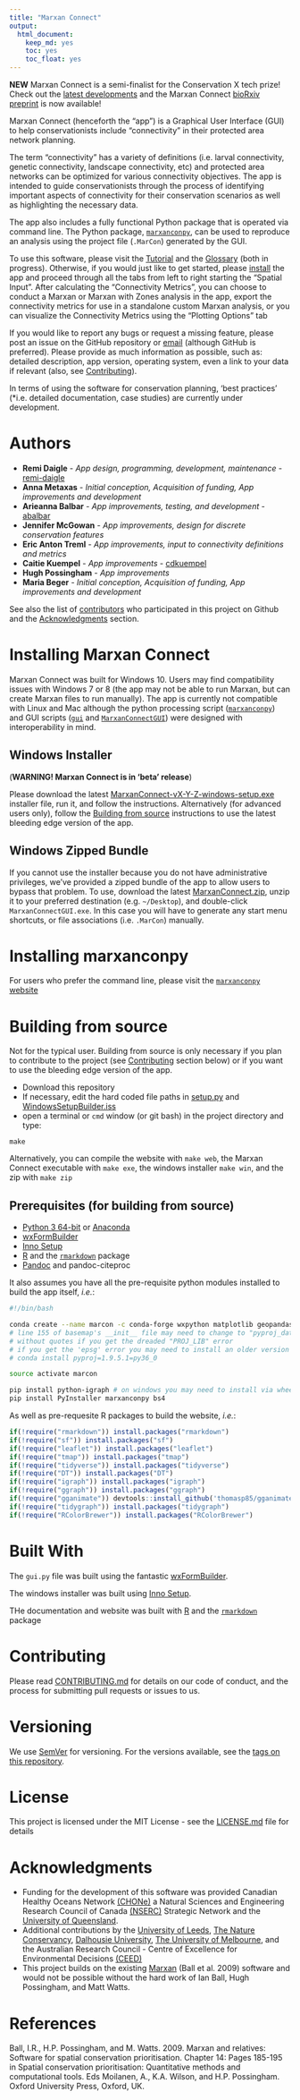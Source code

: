```yaml
---
title: "Marxan Connect"
output:
  html_document:
    keep_md: yes
    toc: yes
    toc_float: yes
---
```


**NEW**  Marxan Connect is a semi-finalist for the Conservation X tech prize! Check out the [latest developments](https://conservationx.com/project/id/157/marxanconnect) and the Marxan Connect [bioRxiv preprint](https://www.biorxiv.org/content/early/2018/05/07/315424) is now available!

Marxan Connect (henceforth the "app") is a Graphical User Interface (GUI) to help conservationists include "connectivity" in their protected area network planning.

The term "connectivity" has a variety of definitions (i.e. larval connectivity, genetic connectivity, landscape connectivity, etc) and protected area networks can be optimized for various connectivity objectives. The app is intended to guide conservationists through the process of identifying important aspects of connectivity for their conservation scenarios as well as highlighting the necessary data.

The app also includes a fully functional Python package that is operated via command line. The Python package, [`marxanconpy`](https://remi-daigle.github.io/marxanconpy/), can be used to reproduce an analysis using the project file (`.MarCon`) generated by the GUI.

To use this software, please visit the [Tutorial](./tutorial.html) and the [Glossary](./glossary.html) (both in progress). Otherwise, if you would just like to get started, please [install](#installing) the app and proceed through all the tabs from left to right starting the "Spatial Input". After calculating the "Connectivity Metrics", you can choose to conduct a Marxan or Marxan with Zones analysis in the app, export the connectivity metrics for use in a standalone custom Marxan analysis, or you can visualize the Connectivity Metrics using the "Plotting Options" tab

If you would like to report any bugs or request a missing feature, please post an issue on the GitHub repository or [email](mailto:remi.daigle@dal.ca?subject=Marxan%20with%20Connectivity%20bug%20or%20feature%20request) (although GitHub is preferred). Please provide as much information as possible, such as: detailed description, app version, operating system, even a link to your data if relevant (also, see [Contributing](#contributing)). 

In terms of using the software for conservation planning, 'best practices' (*i.e. detailed documentation, case studies) are currently under development. 

# Authors

* **Remi Daigle** - *App design, programming, development, maintenance* - [remi-daigle](https://github.com/remi-daigle)
* **Anna Metaxas** - *Initial conception, Acquisition of funding, App improvements and development*
* **Arieanna Balbar** - *App improvements, testing, and development* - [abalbar](https://github.com/abalbar)
* **Jennifer McGowan** - *App improvements, design for discrete conservation features*
* **Eric Anton Treml** - *App improvements, input to connectivity definitions and metrics*
* **Caitie Kuempel** - *App improvements* - [cdkuempel](https://github.com/cdkuempel)
* **Hugh Possingham** - *App improvements*
* **Maria Beger** - *Initial conception, Acquisition of funding, App improvements and development*

See also the list of [contributors](https://github.com/remi-daigle/MarxanConnect/contributors) who participated in this project on Github and the [Acknowledgments](#acknowledgments) section.

# Installing Marxan Connect

Marxan Connect was built for Windows 10. Users may find compatibility issues with Windows 7 or 8 (the app may not be able to run Marxan, but can create Marxan files to run manually). The app is currently not compatible with Linux and Mac although the python processing script ([`marxanconpy`](https://github.com/remi-daigle/MarxanConnect/blob/master/marxanconpy.py)) and GUI scripts ([`gui`](https://github.com/remi-daigle/MarxanConnect/blob/master/gui.py) and [`MarxanConnectGUI`](https://github.com/remi-daigle/MarxanConnect/blob/master/MarxanConnectGUI.py)) were designed with interoperability in mind. 

## Windows Installer

(**WARNING! Marxan Connect is in 'beta' release**)

Please download the latest [MarxanConnect-vX-Y-Z-windows-setup.exe](https://github.com/remi-daigle/MarxanConnect/releases) installer file, run it, and follow the instructions. Alternatively (for advanced users only), follow the [Building from source](#building-from-source) instructions to use the latest bleeding edge version of the app.

## Windows Zipped Bundle

If you cannot use the installer because you do not have administrative privileges, we've provided a zipped bundle of the app to allow users to bypass that problem. To use, download the latest [MarxanConnect.zip](https://github.com/remi-daigle/MarxanConnect/releases), unzip it to your preferred destination (e.g. `~/Desktop`), and double-click `MarxanConnectGUI.exe`. In this case you will have to generate any start menu shortcuts, or file associations (i.e. `.MarCon`) manually.

# Installing marxanconpy

For users who prefer the command line, please visit the [`marxanconpy` website](https://remi-daigle.github.io/marxanconpy/)

# Building from source

Not for the typical user. Building from source is only necessary if you plan to contribute to the project (see [Contributing](#contributing) section below) or if you want to use the bleeding edge version of the app.

* Download this repository
* If necessary, edit the hard coded file paths in [setup.py](https://github.com/remi-daigle/MarxanConnect/blob/master/setup.py) and [WindowsSetupBuilder.iss](https://github.com/remi-daigle/MarxanConnect/blob/master/WindowsSetupBuilder.iss)
* open a terminal or `cmd` window (or git bash) in the project directory and type:

```
make
```

Alternatively, you can compile the website with `make web`, the Marxan Connect executable with `make exe`, the windows installer `make win`, and the zip with `make zip`

## Prerequisites (for building from source)

* [Python 3 64-bit](https://www.python.org/downloads) or [Anaconda](https://www.anaconda.com/distribution/)
* [wxFormBuilder](https://github.com/wxFormBuilder/wxFormBuilder)
* [Inno Setup](http://www.jrsoftware.org/isinfo.php)
* [R](https://www.r-project.org/) and the [`rmarkdown`](http://rmarkdown.rstudio.com/) package
* [Pandoc](https://pandoc.org/installing.html) and pandoc-citeproc

It also assumes you have all the pre-requisite python modules installed to build the app itself, *i.e.*:

```bash
#!/bin/bash

conda create --name marcon -c conda-forge wxpython matplotlib geopandas descartes shapely pandas numpy basemap basemap-data-hires
# line 155 of basemap's __init__ file may need to change to "pyproj_datadir = pyproj.pyproj_datadir"
# without quotes if you get the dreaded "PROJ_LIB" error
# if you get the 'epsg' error you may need to install an older version of pyproj 
# conda install pyproj=1.9.5.1=py36_0

source activate marcon

pip install python-igraph # on windows you may need to install via wheel https://www.lfd.uci.edu/~gohlke/pythonlibs/#python-igraph
pip install PyInstaller marxanconpy bs4
```

As well as pre-requesite R packages to build the website, *i.e.*:

```r
if(!require("rmarkdown")) install.packages("rmarkdown")
if(!require("sf")) install.packages("sf")
if(!require("leaflet")) install.packages("leaflet")
if(!require("tmap")) install.packages("tmap")
if(!require("tidyverse")) install.packages("tidyverse")
if(!require("DT")) install.packages("DT")
if(!require("igraph")) install.packages("igraph")
if(!require("ggraph")) install.packages("ggraph")
if(!require("gganimate")) devtools::install_github('thomasp85/gganimate')
if(!require("tidygraph")) install.packages("tidygraph")
if(!require("RColorBrewer")) install.packages("RColorBrewer")
```

# Built With

The `gui.py` file was built using the fantastic [wxFormBuilder](https://github.com/wxFormBuilder/wxFormBuilder).

The windows installer was built using [Inno Setup](http://www.jrsoftware.org/isinfo.php).

THe documentation and website was built with [R](https://www.r-project.org/) and the [`rmarkdown`](http://rmarkdown.rstudio.com/) package

# Contributing

Please read [CONTRIBUTING.md](./CONTRIBUTING.html) for details on our code of conduct, and the process for submitting pull requests or issues to us.

# Versioning

We use [SemVer](http://semver.org/) for versioning. For the versions available, see the [tags on this repository](https://github.com/remi-daigle/MarxanConnect/tags). 

# License

This project is licensed under the MIT License - see the [LICENSE.md](https://github.com/remi-daigle/MarxanConnect/blob/master/LICENSE) file for details

# Acknowledgments

* Funding for the development of this software was provided Canadian Healthy Oceans Network [(CHONe)](https://chone2.ca/) a Natural Sciences and Engineering Research Council of Canada [(NSERC)](http://www.nserc-crsng.gc.ca/index_eng.asp) Strategic Network and the [University of Queensland](https://www.uq.edu.au/).
* Additional contributions by the [University of Leeds](https://www.leeds.ac.uk/), [The Nature Conservancy](https://www.nature.org/), [Dalhousie University](https://www.dal.ca/), [The University of Melbourne](https://www.unimelb.edu.au/), and the Australian Research Council - Centre of Excellence for Environmental Decisions [(CEED)](http://ceed.edu.au/)
* This project builds on the existing [Marxan](http://marxan.net/) (Ball et al. 2009) software and would not be possible without the hard work of Ian Ball, Hugh Possingham, and Matt Watts.

# References

Ball, I.R., H.P. Possingham, and M. Watts. 2009. Marxan and relatives: Software for spatial conservation prioritisation. Chapter 14: Pages 185-195 in Spatial conservation prioritisation: Quantitative methods and computational tools. Eds Moilanen, A., K.A. Wilson, and H.P. Possingham. Oxford University Press, Oxford, UK.
